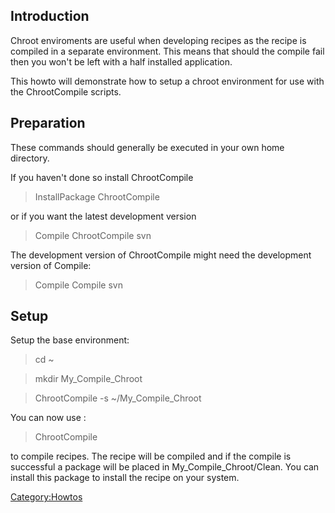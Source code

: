==Introduction==
Chroot enviroments are useful when developing recipes as the recipe is compiled in a separate environment. This means that should the compile fail then you won't be left with a half installed application.

This howto will demonstrate how to setup a chroot environment for use with the ChrootCompile scripts.


==Preparation==

These commands should generally be executed in your own home directory.

If you haven't done so install ChrootCompile

<blockquote>
InstallPackage ChrootCompile
</blockquote>

or if you want the latest development version

<blockquote>
Compile ChrootCompile svn
</blockquote>

The development version of ChrootCompile might need the development version of Compile:

<blockquote>
Compile Compile svn
</blockquote>

==Setup==

Setup the base environment:

<blockquote>
cd ~
</blockquote>

<blockquote>
mkdir My_Compile_Chroot
</blockquote>

<blockquote>
ChrootCompile -s ~/My_Compile_Chroot
</blockquote>


You can now use :

<blockquote>
ChrootCompile <recipe_name> <recipe_version>
</blockquote>

to compile recipes. The recipe will be compiled and if the compile is successful a package will be placed in My_Compile_Chroot/Clean. You can install this package to install the recipe on your system.

[[Category:Howtos]]